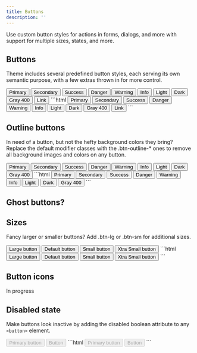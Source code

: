 ```yaml
---
title: Buttons
description: ''
---
```


Use custom button styles for actions in forms, dialogs, and more with support for multiple sizes, states, and more.



## Buttons
Theme includes several predefined button styles, each serving its own semantic purpose, with a few extras thrown in for more control.

<Tabs>
	<TabItem label="Design">
    <button type="button" class="btn btn-primary mx-2">Primary</button>
    <button type="button" class="btn btn-secondary mx-2">Secondary</button>
    <button type="button" class="btn btn-success mx-2">Success</button>
    <button type="button" class="btn btn-danger mx-2">Danger</button>
    <button type="button" class="btn btn-warning mx-2">Warning</button>
    <button type="button" class="btn btn-info mx-2">Info</button>
    <button type="button" class="btn btn-light mx-2">Light</button>
    <button type="button" class="btn btn-dark mx-2">Dark</button>
    <button type="button" class="btn btn-gray-400 mx-2">Gray 400</button>
    <button type="button" class="btn btn-link mx-2">Link</button>
  </TabItem>
	<TabItem label="HTML">
    ```html
    <button type="button" class="btn btn-primary mx-2">Primary</button>
    <button type="button" class="btn btn-secondary mx-2">Secondary</button>
    <button type="button" class="btn btn-success mx-2">Success</button>
    <button type="button" class="btn btn-danger mx-2">Danger</button>
    <button type="button" class="btn btn-warning mx-2">Warning</button>
    <button type="button" class="btn btn-info mx-2">Info</button>
    <button type="button" class="btn btn-light mx-2">Light</button>
    <button type="button" class="btn btn-dark mx-2">Dark</button>
    <button type="button" class="btn btn-gray-400 mx-2">Gray 400</button>
    <button type="button" class="btn btn-link mx-2">Link</button>
    ```
  </TabItem>
</Tabs>

## Outline buttons
In need of a button, but not the hefty background colors they bring? Replace the default modifier classes with the .btn-outline-* ones to remove all background images and colors on any button.

<Tabs>
	<TabItem label="Design">
    <button type="button" class="btn btn-outline-primary mx-2">Primary</button>
    <button type="button" class="btn btn-outline-secondary mx-2">Secondary</button>
    <button type="button" class="btn btn-outline-success mx-2">Success</button>
    <button type="button" class="btn btn-outline-danger mx-2">Danger</button>
    <button type="button" class="btn btn-outline-warning mx-2">Warning</button>
    <button type="button" class="btn btn-outline-info mx-2">Info</button>
    <button type="button" class="btn btn-outline-light mx-2">Light</button>
    <button type="button" class="btn btn-outline-dark mx-2">Dark</button>
    <button type="button" class="btn btn-outline-gray-400 mx-2">Gray 400</button>
  </TabItem>
	<TabItem label="HTML">
    ```html
    <button type="button" class="btn btn-outline-primary">Primary</button>
    <button type="button" class="btn btn-outline-secondary">Secondary</button>
    <button type="button" class="btn btn-outline-success">Success</button>
    <button type="button" class="btn btn-outline-danger">Danger</button>
    <button type="button" class="btn btn-outline-warning">Warning</button>
    <button type="button" class="btn btn-outline-info">Info</button>
    <button type="button" class="btn btn-outline-light">Light</button>
    <button type="button" class="btn btn-outline-dark">Dark</button>
    <button type="button" class="btn btn-outline-gray-400">Gray 400</button>
    ```
  </TabItem>
</Tabs>

## Ghost buttons?

## Sizes

Fancy larger or smaller buttons? Add .btn-lg or .btn-sm for additional sizes.

<Tabs>
	<TabItem label="Design">
    <button type="button" class="btn btn-primary btn-lg me-2">Large button</button>
    <button type="button" class="btn btn-primary mx-2">Default button</button>
    <button type="button" class="btn btn-primary btn-sm mx-2">Small button</button>
    <button type="button" class="btn btn-primary btn-xs mx-2">Xtra Small button</button>
  </TabItem>
	<TabItem label="HTML">
    ```html
    <button type="button" class="btn btn-primary btn-lg">Large button</button>
    <button type="button" class="btn btn-primary">Default button</button>
    <button type="button" class="btn btn-primary btn-sm">Small button</button>
    <button type="button" class="btn btn-primary btn-xs">Xtra Small button</button>
    ```
  </TabItem>
</Tabs>

## Button icons
In progress

## Disabled state
Make buttons look inactive by adding the disabled boolean attribute to any ```<button>``` element.

<Tabs>
	<TabItem label="Design">
    <button type="button" class="btn btn-primary" disabled>Primary button</button>
    <button type="button" class="btn btn-secondary mx-2" disabled>Button</button>
  </TabItem>
	<TabItem label="HTML">
    ```html
    <button type="button" class="btn btn-primary" disabled>Primary button</button>
    <button type="button" class="btn btn-secondary" disabled>Button</button>
    ```
  </TabItem>
</Tabs>
